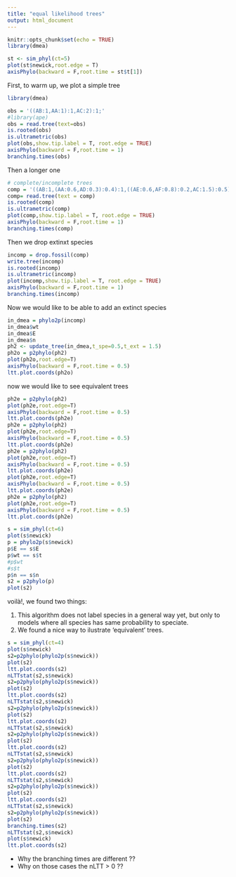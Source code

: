 ```yaml
---
title: "equal likelihood trees"
output: html_document
---
```


```r
knitr::opts_chunk$set(echo = TRUE)
library(dmea)
```



```r
st <- sim_phyl(ct=5)
plot(st$newick,root.edge = T)
axisPhylo(backward = F,root.time = st$t[1])

```



First, to warm up, we plot a simple tree
```r
library(dmea)
```

```r
obs = '((AB:1,AA:1):1,AC:2):1;'
#library(ape)
obs = read.tree(text=obs)
is.rooted(obs)
is.ultrametric(obs)
plot(obs,show.tip.label = T, root.edge = TRUE)
axisPhylo(backward = F,root.time = 1)
branching.times(obs)
```

Then a longer one

```r
# complete/incomplete trees
comp = '((AB:1,(AA:0.6,AD:0.3):0.4):1,((AE:0.6,AF:0.8):0.2,AC:1.5):0.5):1;'
comp= read.tree(text = comp)
is.rooted(comp)
is.ultrametric(comp)
plot(comp,show.tip.label = T, root.edge = TRUE)
axisPhylo(backward = F,root.time = 1)
branching.times(comp)
```


Then we drop extinxt species

```r
incomp = drop.fossil(comp)
write.tree(incomp)
is.rooted(incomp)
is.ultrametric(incomp)
plot(incomp,show.tip.label = T, root.edge = TRUE)
axisPhylo(backward = F,root.time = 1)
branching.times(incomp)
```

Now we would like to be able to add an extinct species

```r
in_dmea = phylo2p(incomp)
in_dmea$wt
in_dmea$E
in_dmea$n
ph2 <- update_tree(in_dmea,t_spe=0.5,t_ext = 1.5)
ph2o = p2phylo(ph2)
plot(ph2o,root.edge=T)
axisPhylo(backward = F,root.time = 0.5)
ltt.plot.coords(ph2o)
```

now we would like to see equivalent trees

```r
ph2e = p2phylo(ph2)
plot(ph2e,root.edge=T)
axisPhylo(backward = F,root.time = 0.5)
ltt.plot.coords(ph2e)
ph2e = p2phylo(ph2)
plot(ph2e,root.edge=T)
axisPhylo(backward = F,root.time = 0.5)
ltt.plot.coords(ph2e)
ph2e = p2phylo(ph2)
plot(ph2e,root.edge=T)
axisPhylo(backward = F,root.time = 0.5)
ltt.plot.coords(ph2e)
plot(ph2e,root.edge=T)
axisPhylo(backward = F,root.time = 0.5)
ltt.plot.coords(ph2e)
ph2e = p2phylo(ph2)
plot(ph2e,root.edge=T)
axisPhylo(backward = F,root.time = 0.5)
ltt.plot.coords(ph2e)
```

```r
s = sim_phyl(ct=6)
plot(s$newick)
p = phylo2p(s$newick)
p$E == s$E
p$wt == s$t
#p$wt
#s$t
p$n == s$n
s2 = p2phylo(p)
plot(s2)
```

voilà!, we found two things:

1. This algorithm does not label species in a general way yet, but only to models where all species has same probability to speciate.
2. We found a nice way to ilustrate 'equivalent' trees. 

```r
s = sim_phyl(ct=4)
plot(s$newick)
s2=p2phylo(phylo2p(s$newick))
plot(s2)
ltt.plot.coords(s2)
nLTTstat(s2,s$newick)
s2=p2phylo(phylo2p(s$newick))
plot(s2)
ltt.plot.coords(s2)
nLTTstat(s2,s$newick)
s2=p2phylo(phylo2p(s$newick))
plot(s2)
ltt.plot.coords(s2)
nLTTstat(s2,s$newick)
s2=p2phylo(phylo2p(s$newick))
plot(s2)
ltt.plot.coords(s2)
nLTTstat(s2,s$newick)
s2=p2phylo(phylo2p(s$newick))
plot(s2)
ltt.plot.coords(s2)
nLTTstat(s2,s$newick)
s2=p2phylo(phylo2p(s$newick))
plot(s2)
ltt.plot.coords(s2)
nLTTstat(s2,s$newick)
s2=p2phylo(phylo2p(s$newick))
plot(s2)
branching.times(s2)
nLTTstat(s2,s$newick)
plot(s$newick)
ltt.plot.coords(s2)
```

* Why the branching times are different ??
* Why on those cases the nLTT > 0 ??
